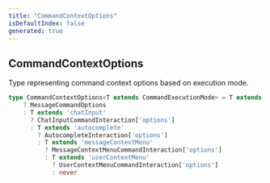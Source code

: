 ```yaml
---
title: "CommandContextOptions"
isDefaultIndex: false
generated: true
---
```



<!-- This file was generated from the CommandKit source. Do not modify. Instead, re-run the "docgen" script -->


## CommandContextOptions

<GenerationInfo sourceFile="packages/commandkit/src/app/commands/Context.ts" sourceLine="141" packageName="commandkit" />

Type representing command context options based on execution mode.

```ts title="Signature"
type CommandContextOptions<T extends CommandExecutionMode> = T extends 'message'
    ? MessageCommandOptions
    : T extends 'chatInput'
      ? ChatInputCommandInteraction['options']
      : T extends 'autocomplete'
        ? AutocompleteInteraction['options']
        : T extends 'messageContextMenu'
          ? MessageContextMenuCommandInteraction['options']
          : T extends 'userContextMenu'
            ? UserContextMenuCommandInteraction['options']
            : never
```
